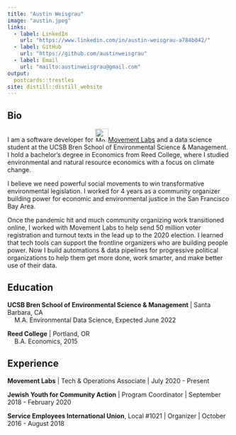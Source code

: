 ```yaml
---
title: "Austin Weisgrau"
image: "austin.jpeg"
links:
  - label: LinkedIn
    url: "https://www.linkedin.com/in/austin-weisgrau-a784b042/"
  - label: GitHub
    url: "https://github.com/austinweisgrau"
  - label: Email
    url: "mailto:austinweisgrau@gmail.com"
output:
  postcards::trestles
site: distill::distill_website
---
```

 
## Bio
I am a software developer for <img src="https://rlabs-public.s3.us-east-2.amazonaws.com/rlabs.png" width="30" alt="Movement Labs" />[Movement Labs](https://movementlabs.com) and a data science student at the UCSB Bren School of Environmental Science & Management. I hold a bachelor's degree in Economics from Reed College, where I studied environmental and natural resource economics with a focus on climate change.

I believe we need powerful social movements to win transformative environmental legislation. I worked for 4 years as a community organizer building power for economic and environmental justice in the San Francisco Bay Area.

Once the pandemic hit and much community organizing work transitioned online, I worked with Movement Labs to help send 50 million voter registration and turnout texts in the lead up to the 2020 election. I learned that tech tools can support the frontline organizers who are building people power. Now I build automations & data pipelines for progressive political organizations to help them get more done, work smarter, and make better use of their data.

## Education

**UCSB Bren School of Environmental Science & Management** | Santa Barbara, CA
<br>&nbsp;&nbsp;&nbsp;&nbsp;M.A. Environmental Data Science, Expected June 2022
  
**Reed College** | Portland, OR
<br>&nbsp;&nbsp;&nbsp;&nbsp;B.A. Economics, 2015
    
## Experience

**Movement Labs** | Tech & Operations Associate | July 2020 - Present

**Jewish Youth for Community Action** | Program Coordinator | September 2018 - February 2020

**Service Employees International Union**, Local #1021 | Organizer | October 2016 - August 2018
